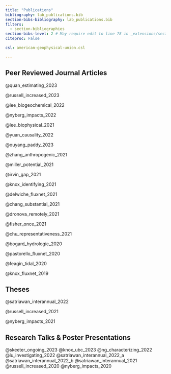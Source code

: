 ```yaml
---
title: "Publications"
bibliography: lab_publications.bib
section-bibs-bibliography: lab_publications.bib
filters:
  - section-bibliographies
section-bibs-level: 2 # May require edit to line 78 in _extensions/section-bibliographies.lua - have submitted issue
citeproc: False

csl: american-geophysical-union.csl

---
```


## Peer Reviewed Journal Articles


::: {.content-visible when-format="html"}
::: {.hidden}

@quan_estimating_2023

@russell_increased_2023

@lee_biogeochemical_2022

@nyberg_impacts_2022

@lee_biophysical_2021

@yuan_causality_2022

@ouyang_paddy_2023

@zhang_anthropogenic_2021

@miller_potential_2021

@irvin_gap_2021

@knox_identifying_2021

@delwiche_fluxnet_2021

@chang_substantial_2021

@dronova_remotely_2021

@fisher_once_2021

@chu_representativeness_2021

@bogard_hydrologic_2020

@pastorello_fluxnet_2020

@feagin_tidal_2020

@knox_fluxnet_2019
:::
:::

## Theses

::: {.content-visible when-format="html"}
::: {.hidden}

@satriawan_interannual_2022

@russell_increased_2021

@nyberg_impacts_2021

:::
:::

## Research Talks & Poster Presentations

::: {.content-visible when-format="html"}
::: {.hidden}

@skeeter_ongoing_2023
@knox_ubc_2023
@ng_characterizing_2022
@lu_investigating_2022
@satriawan_interannual_2022_a
@satriawan_interannual_2022_b
@satriawan_interannual_2021
@russell_increased_2020
@nyberg_impacts_2020

:::
:::


